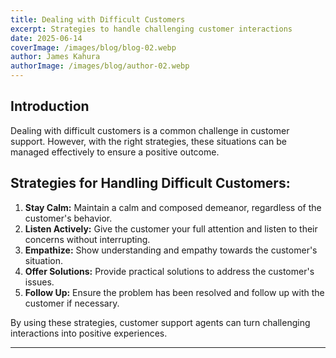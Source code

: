 ```yaml
---
title: Dealing with Difficult Customers
excerpt: Strategies to handle challenging customer interactions
date: 2025-06-14
coverImage: /images/blog/blog-02.webp
author: James Kahura
authorImage: /images/blog/author-02.webp
---
```


## Introduction

Dealing with difficult customers is a common challenge in customer support. However, with the right strategies, these situations can be managed effectively to ensure a positive outcome.

## Strategies for Handling Difficult Customers:

1. **Stay Calm:** Maintain a calm and composed demeanor, regardless of the customer's behavior.
2. **Listen Actively:** Give the customer your full attention and listen to their concerns without interrupting.
3. **Empathize:** Show understanding and empathy towards the customer's situation.
4. **Offer Solutions:** Provide practical solutions to address the customer's issues.
5. **Follow Up:** Ensure the problem has been resolved and follow up with the customer if necessary.

By using these strategies, customer support agents can turn challenging interactions into positive experiences.

---